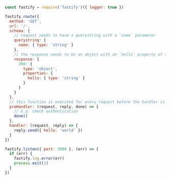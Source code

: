 
```js
const fastify = require('fastify')({ logger: true })

fastify.route({
  method: 'GET',
  url: '/',
  schema: {
    // request needs to have a querystring with a `name` parameter
    querystring: {
      name: { type: 'string' }
    },
    // the response needs to be an object with an `hello` property of type 'string'
    response: {
      200: {
        type: 'object',
        properties: {
          hello: { type: 'string' }
        }
      }
    }
  },
  // this function is executed for every request before the handler is executed
  preHandler: (request, reply, done) => {
    // E.g. check authentication
    done()
  },
  handler: (request, reply) => {
    reply.send({ hello: 'world' })
  }
})

fastify.listen({ port: 3000 }, (err) => {
  if (err) {
    fastify.log.error(err)
    process.exit(1)
  }
})
```